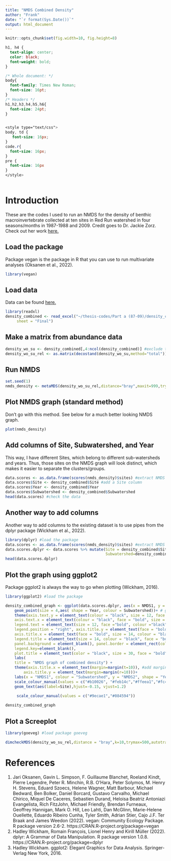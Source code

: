 ```yaml
---
title: "NMDS Combined Density"
author: "Frank"
date: "`r format(Sys.Date())`"
output: html_document
---
```


```r
knitr::opts_chunk$set(fig.width=10, fig.height=8)
```

```css
h1, h4 {
  text-align: center;
  color: black;
  font-weight: bold;
}

/* Whole document: */
body{
  font-family: Times New Roman;
  font-size: 16pt;
}
/* Headers */
h1,h2,h3,h4,h5,h6{
  font-size: 24pt;
}


<style type="text/css">
body, td {
   font-size: 16px;
}
code.r{
  font-size: 16px;
}
pre {
  font-size: 16px
}
</style>
  
```

# Introduction

These are the codes I used to run an NMDS for the density of benthic macroinvertebrate collected at ten sites in Red Run watershed in four seasons/months in 1987-1988 and 2009. Credit goes to Dr. Jackie Zorz. Check out her work [here.](https://www.researchgate.net/profile/Jackie-Zorz "Dr. Zorz")

## Load the package

Package vegan is the package in R that you can use to run multivariate analyses (Oksanen et al., 2022).

```r
library(vegan)
```

## Load data

Data can be found [here.](https://github.com/tquach123/thesis-codes "Frank's GitHub")

```r
library(readxl)
density_combined <- read_excel("~/thesis-codes/Part a (87-09)/density_combined.xlsx", 
     sheet = "Final")
```

## Make a matrix from abundance data

```r
density_wo_su <- density_combined[,4:ncol(density_combined)] #exclude the first column that contains SU information
density_wo_su_rel <- as.matrix(decostand(density_wo_su,method="total")) #calculate relative abundance from abundance data
```

## Run NMDS

```r
set.seed(1)
nmds_density <- metaMDS(density_wo_su_rel,distance="bray",maxit=999,trymax = 500,wascores = T,k=2,autotransform = F) #gotta put autotransform on FALSE so R won't transform your data when you don't want it to.
```

## Plot NMDS graph (standard method)

Don't go with this method. See below for a much better looking NMDS graph. 

```r
plot(nmds_density)
```

## Add columns of Site, Subwatershed, and Year

This way, I have different Sites, which belong to different sub-watersheds and years. Thus, those sites on the NMDS graph will look distinct, which makes it easier to separate the clusters/groups.

```r
data.scores <- as.data.frame(scores(nmds_density)$sites) #extract NMDS scores
data.scores$Site <- density_combined$Site #add a Site column
data.scores$Year <- density_combined$Year
data.scores$Subwatershed <- density_combined$Subwatershed
head(data.scores) #check the data
```

## Another way to add columns

Another way to add columns to the existing dataset is to use pipes from the dplyr package (Wickham et al., 2022).

```r
library(dplyr) #load the package
data.scores <- as.data.frame(scores(nmds_density)$sites) #extract NMDS scores
data.scores.dplyr <- data.scores %>% mutate(Site = density_combined$Site,Year=density_combined$Year,
                                            Subwatershed=density_combined$Subwatershed)
head(data.scores.dplyr)
```

## Plot the graph using ggplot2

Package ggplot2 is always the way to go when plotting (Wickham, 2016).

```r
library(ggplot2) #load the package

density_combined_graph <- ggplot(data.scores.dplyr, aes(x = NMDS1, y = NMDS2)) + 
    geom_point(size = 4,aes( shape = Year, colour = Subwatershed))+ # geom_polygon(data=data.scores.dplyr,aes(x=NMDS1,y=NMDS2,group=Subwatershed),alpha=0.30); this is to add a little convex polygon to visualize the clusters better. You can try to see how it looks. 
    theme(axis.text.y = element_text(colour = "black", size = 12, face = "bold"), 
    axis.text.x = element_text(colour = "black", face = "bold", size = 12), 
    legend.text = element_text(size = 12, face ="bold", colour ="black"), 
    legend.position = "right", axis.title.y = element_text(face = "bold", size = 14), 
    axis.title.x = element_text(face = "bold", size = 14, colour = "black"), 
    legend.title = element_text(size = 14, colour = "black", face = "bold"), 
    panel.background = element_blank(), panel.border = element_rect(colour = "black", fill = NA, size = 1.2),
    legend.key=element_blank(),
    plot.title = element_text(color = "black", size = 30, face = "bold", hjust = 0.5)) + 
    labs(
    title = "NMDS graph of combined density") + 
    theme(axis.title.x = element_text(margin=margin(t=10)), #add margin to x-axis title
        axis.title.y = element_text(margin=margin(r=10)))+
    labs(x = "NMDS1", colour = "Subwatershed", y = "NMDS2", shape = "Year")  + 
    scale_colour_manual(values = c("#b10026", "#feb14c","#ffeea1","#fc4d2a")) +
    geom_text(aes(label=Site),hjust=-0.15, vjust=1.2)

     scale_colour_manual(values = c("#9ecae1","#084594"))
     
density_combined_graph

```

## Plot a Screeplot

```r
library(goeveg) #load package goeveg

dimcheckMDS(density_wo_su_rel,distance = "bray",k=10,trymax=500,autotransform = F)

```


# References

1. Jari Oksanen, Gavin L. Simpson, F. Guillaume Blanchet, Roeland Kindt, Pierre Legendre, Peter R. Minchin,
  R.B. O'Hara, Peter Solymos, M. Henry H. Stevens, Eduard Szoecs, Helene Wagner, Matt Barbour, Michael
  Bedward, Ben Bolker, Daniel Borcard, Gustavo Carvalho, Michael Chirico, Miquel De Caceres, Sebastien
  Durand, Heloisa Beatriz Antoniazi Evangelista, Rich FitzJohn, Michael Friendly, Brendan Furneaux,
  Geoffrey Hannigan, Mark O. Hill, Leo Lahti, Dan McGlinn, Marie-Helene Ouellette, Eduardo Ribeiro Cunha,
  Tyler Smith, Adrian Stier, Cajo J.F. Ter Braak and James Weedon (2022). vegan: Community Ecology Package.
  R package version 2.6-2. https://CRAN.R-project.org/package=vegan
2. Hadley Wickham, Romain François, Lionel Henry and Kirill Müller (2022). dplyr: A Grammar of Data
  Manipulation. R package version 1.0.8. https://CRAN.R-project.org/package=dplyr
3. Hadley Wickham. ggplot2: Elegant Graphics for Data Analysis. Springer-Verlag New York, 2016.